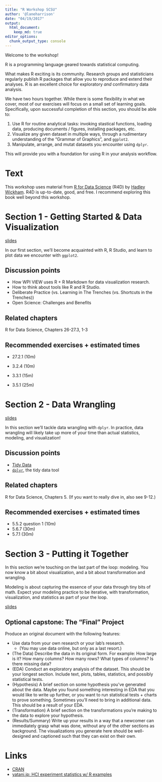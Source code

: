```yaml
---
title: "R Workshop SCSU"
author: '@laneharrison'
date: "04/19/2017"
output: 
  html_document:
    keep_md: true
editor_options:
  chunk_output_type: console
---
```


Welcome to the workshop!

R is a programming language geared towards statistical computing.

What makes R exciting is its community.
Research groups and statisticians regularly publish R packages that allow you to reproduce and extend their analyses.
R is an excellent choice for exploratory *and* confirmatory data analysis.

We have two hours together.
While there is some flexibility in what we cover, most of our exercises will focus on a small set of learning goals.
Specifically, upon successful completion of this section, you should be able to:

1. Use R for routine analytical tasks: invoking stastical functions, loading data, producing documents / figures, installing packages, etc.
2. Visualize any given dataset in multiple ways, through a rudimentary understanding of the "Grammar of Graphics", and `ggplot2`.
3. Manipulate, arrange, and mutat datasets you encounter using `dplyr`.

This will provide you with a foundation for using R in your analysis workflow.

# Text

This workshop uses material from [R for Data Science](http://r4ds.had.co.nz/) (R4D) by [Hadley Wickham](http://twitter.com/hadleywickham).
R4D is up-to-date, good, and free.
I recommend exploring this book well beyond this workshop.

# Section 1 - Getting Started & Data Visualization

[slides](section1-inclass.html)

In our first section, we'll become acquainted with R, R Studio, and learn to plot data we encounter with `ggplot2`.

## Discussion points

- How WPI VIEW uses R + R Markdown for data visualization research.
- How to think about tools like R and R Studio.
- Deliberate Practice (vs. Learning in The Trenches (vs. Shortcuts in the Trenches))
- Open Science: Challenges and Benefits

## Related chapters

R for Data Science, Chapters 26-27.3, 1-3

## Recommended exercises + estimated times

- 27.2.1 (10m)

- 3.2.4 (10m)
- 3.3.1 (15m)
- 3.5.1 (25m)

# Section 2 - Data Wrangling

[slides](section2-inclass.html)

In this section we'll tackle data wrangling with `dplyr`.
In practice, data wrangling will likely take up more of your time than actual statistics, modeling, and visualization!

## Discussion points

- [Tidy Data](http://vita.had.co.nz/papers/tidy-data.pdf)
- [`dplyr`](http://dplyr.tidyverse.org/), the tidy data tool

## Related chapters

R for Data Science, Chapters 5. 
(If you want to really dive in, also see 9-12.)

## Recommended exercises + estimated times

- 5.5.2 question 1 (10m)
- 5.6.7 (30m)
- 5.7.1 (30m)

# Section 3 - Putting it Together

In this section we're touching on the last part of the loop: modeling.
You now know a bit about visualization, and a bit about transformation and wrangling.

Modeling is about capturing the essence of your data through tiny bits of math.
Expect your modeling practice to be iterative, with transformation, visualization, and statistics as part of your the loop.

[slides](section3-inclass.html)

## Optional capstone: The "Final" Project

Produce an original document with the following features:

- Use data from your own research or your lab's research. 
    - (You may use data online, but only as a last resort.)
- (The Data) Describe the data in its original form. For example: How large is it? How many columns? How many rows? What types of columns? Is there missing data?
- (EDA) Conduct an exploratory analysis of the dataset. This should be your longest section. Include text, plots, tables, statistics, and possibly statistical tests.
- (Hypothesis) A brief section on some hypothesis you've generated about the data. Maybe you found something interesting in EDA that you would like to write up further, or you want to run statistical tests + charts to prove something. Sometimes you'll need to bring in additional data. This should be a result of your EDA.
- (Transformation) A brief section on the transformations you're making to the data to explore your hypothesis.
- (Results/Summary) Write up your results in a way that a newcomer can immediately grasp what was done, without any of the other sections as background. The visualizations you generate here should be well-designed and captioned such that they can exist on their own.

# Links

- [CRAN](http://cran.r-project.org/)
- [yatani.jp: HCI experiment statistics w/ R examples](http://yatani.jp/teaching/doku.php?id=hcistats:start)